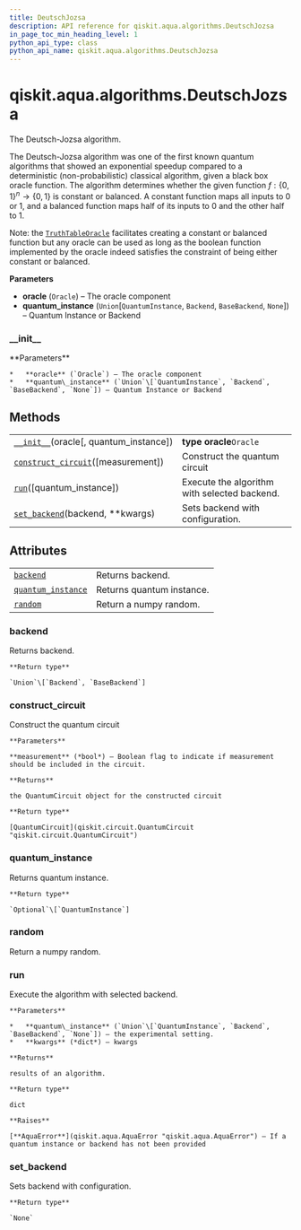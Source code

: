 ```yaml
---
title: DeutschJozsa
description: API reference for qiskit.aqua.algorithms.DeutschJozsa
in_page_toc_min_heading_level: 1
python_api_type: class
python_api_name: qiskit.aqua.algorithms.DeutschJozsa
---
```


<span id="qiskit-aqua-algorithms-deutschjozsa" />

# qiskit.aqua.algorithms.DeutschJozsa

<Class id="qiskit.aqua.algorithms.DeutschJozsa" isDedicatedPage={true} github="https://github.com/qiskit-community/qiskit-aqua/tree/stable/0.9/qiskit/aqua/algorithms/education/deutsch_jozsa.py" signature="DeutschJozsa(oracle, quantum_instance=None)" modifiers="class">
  The Deutsch-Jozsa algorithm.

  The Deutsch-Jozsa algorithm was one of the first known quantum algorithms that showed an exponential speedup compared to a deterministic (non-probabilistic) classical algorithm, given a black box oracle function. The algorithm determines whether the given function $f:\{0,1\}^n \rightarrow \{0,1\}$ is constant or balanced. A constant function maps all inputs to 0 or 1, and a balanced function maps half of its inputs to 0 and the other half to 1.

  Note: the [`TruthTableOracle`](qiskit.aqua.components.oracles.TruthTableOracle "qiskit.aqua.components.oracles.TruthTableOracle") facilitates creating a constant or balanced function but any oracle can be used as long as the boolean function implemented by the oracle indeed satisfies the constraint of being either constant or balanced.

  **Parameters**

  *   **oracle** (`Oracle`) – The oracle component
  *   **quantum\_instance** (`Union`\[`QuantumInstance`, `Backend`, `BaseBackend`, `None`]) – Quantum Instance or Backend

  ### \_\_init\_\_

  <Function id="qiskit.aqua.algorithms.DeutschJozsa.__init__" signature="__init__(oracle, quantum_instance=None)">
    **Parameters**

    *   **oracle** (`Oracle`) – The oracle component
    *   **quantum\_instance** (`Union`\[`QuantumInstance`, `Backend`, `BaseBackend`, `None`]) – Quantum Instance or Backend
  </Function>

  ## Methods

  |                                                                                                                                                       |                                              |
  | ----------------------------------------------------------------------------------------------------------------------------------------------------- | -------------------------------------------- |
  | [`__init__`](#qiskit.aqua.algorithms.DeutschJozsa.__init__ "qiskit.aqua.algorithms.DeutschJozsa.__init__")(oracle\[, quantum\_instance])              | **type oracle**`Oracle`                      |
  | [`construct_circuit`](#qiskit.aqua.algorithms.DeutschJozsa.construct_circuit "qiskit.aqua.algorithms.DeutschJozsa.construct_circuit")(\[measurement]) | Construct the quantum circuit                |
  | [`run`](#qiskit.aqua.algorithms.DeutschJozsa.run "qiskit.aqua.algorithms.DeutschJozsa.run")(\[quantum\_instance])                                     | Execute the algorithm with selected backend. |
  | [`set_backend`](#qiskit.aqua.algorithms.DeutschJozsa.set_backend "qiskit.aqua.algorithms.DeutschJozsa.set_backend")(backend, \*\*kwargs)              | Sets backend with configuration.             |

  ## Attributes

  |                                                                                                                                    |                           |
  | ---------------------------------------------------------------------------------------------------------------------------------- | ------------------------- |
  | [`backend`](#qiskit.aqua.algorithms.DeutschJozsa.backend "qiskit.aqua.algorithms.DeutschJozsa.backend")                            | Returns backend.          |
  | [`quantum_instance`](#qiskit.aqua.algorithms.DeutschJozsa.quantum_instance "qiskit.aqua.algorithms.DeutschJozsa.quantum_instance") | Returns quantum instance. |
  | [`random`](#qiskit.aqua.algorithms.DeutschJozsa.random "qiskit.aqua.algorithms.DeutschJozsa.random")                               | Return a numpy random.    |

  ### backend

  <Attribute id="qiskit.aqua.algorithms.DeutschJozsa.backend">
    Returns backend.

    **Return type**

    `Union`\[`Backend`, `BaseBackend`]
  </Attribute>

  ### construct\_circuit

  <Function id="qiskit.aqua.algorithms.DeutschJozsa.construct_circuit" signature="construct_circuit(measurement=False)">
    Construct the quantum circuit

    **Parameters**

    **measurement** (*bool*) – Boolean flag to indicate if measurement should be included in the circuit.

    **Returns**

    the QuantumCircuit object for the constructed circuit

    **Return type**

    [QuantumCircuit](qiskit.circuit.QuantumCircuit "qiskit.circuit.QuantumCircuit")
  </Function>

  ### quantum\_instance

  <Attribute id="qiskit.aqua.algorithms.DeutschJozsa.quantum_instance">
    Returns quantum instance.

    **Return type**

    `Optional`\[`QuantumInstance`]
  </Attribute>

  ### random

  <Attribute id="qiskit.aqua.algorithms.DeutschJozsa.random">
    Return a numpy random.
  </Attribute>

  ### run

  <Function id="qiskit.aqua.algorithms.DeutschJozsa.run" signature="run(quantum_instance=None, **kwargs)">
    Execute the algorithm with selected backend.

    **Parameters**

    *   **quantum\_instance** (`Union`\[`QuantumInstance`, `Backend`, `BaseBackend`, `None`]) – the experimental setting.
    *   **kwargs** (*dict*) – kwargs

    **Returns**

    results of an algorithm.

    **Return type**

    dict

    **Raises**

    [**AquaError**](qiskit.aqua.AquaError "qiskit.aqua.AquaError") – If a quantum instance or backend has not been provided
  </Function>

  ### set\_backend

  <Function id="qiskit.aqua.algorithms.DeutschJozsa.set_backend" signature="set_backend(backend, **kwargs)">
    Sets backend with configuration.

    **Return type**

    `None`
  </Function>
</Class>

